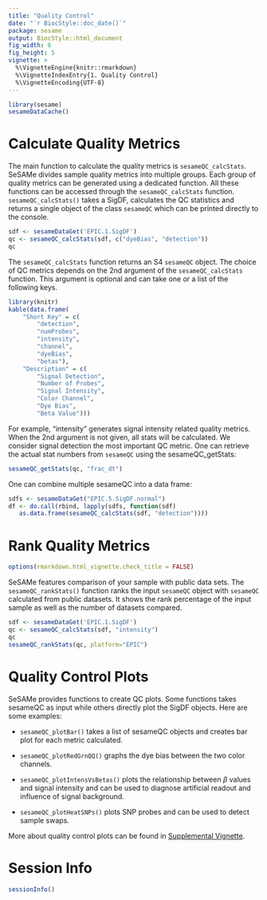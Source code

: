 ```yaml
---
title: "Quality Control"
date: "`r BiocStyle::doc_date()`"
package: sesame
output: BiocStyle::html_document
fig_width: 6
fig_height: 5
vignette: >
  %\VignetteEngine{knitr::rmarkdown}
  %\VignetteIndexEntry{1. Quality Control}
  %\VignetteEncoding{UTF-8}
---
```


```r
library(sesame)
sesameDataCache()
```

# Calculate Quality Metrics

The main function to calculate the quality metrics is `sesameQC_calcStats`.
SeSAMe divides sample quality metrics into multiple groups. Each group of
quality metrics can be generated using a dedicated function. All these
functions can be accessed through the `sesameQC_calcStats`
function. `sesameQC_calcStats()` takes a SigDF, calculates the QC statistics
and returns a single object of the class `sesameQC` which can be printed
directly to the console.

```r
sdf <- sesameDataGet('EPIC.1.SigDF')
qc <- sesameQC_calcStats(sdf, c("dyeBias", "detection"))
qc
```

The `sesameQC_calcStats` function returns an S4 `sesameQC` object. The choice
of QC metrics depends on the 2nd argument of the `sesameQC_calcStats`
function. This argument is optional and can take one or a list of the following
keys.

```r
library(knitr)
kable(data.frame(
    "Short Key" = c(
        "detection",
        "numProbes",
        "intensity",
        "channel",
        "dyeBias",
        "betas"),
    "Description" = c(
        "Signal Detection",
        "Number of Probes",
        "Signal Intensity",
        "Color Channel",
        "Dye Bias",
        "Beta Value")))
```

For example, "intensity" generates signal intensity related quality
metrics. When the 2nd argument is not given, all stats will be calculated. We
consider signal detection the most important QC metric.  One can retrieve the
actual stat numbers from `sesameQC` using the sesameQC_getStats:

```r
sesameQC_getStats(qc, "frac_dt")
```

One can combine multiple sesameQC into a data frame:

```r
sdfs <- sesameDataGet("EPIC.5.SigDF.normal")
df <- do.call(rbind, lapply(sdfs, function(sdf)
   as.data.frame(sesameQC_calcStats(sdf, "detection"))))
```

# Rank Quality Metrics

```r
options(rmarkdown.html_vignette.check_title = FALSE)
```

SeSAMe features comparison of your sample with public data sets. The
`sesameQC_rankStats()` function ranks the input `sesameQC` object with
`sesameQC` calculated from public datasets. It shows the rank percentage of the
input sample as well as the number of datasets compared.

```r
sdf <- sesameDataGet('EPIC.1.SigDF')
qc <- sesameQC_calcStats(sdf, "intensity")
qc
sesameQC_rankStats(qc, platform="EPIC")
```

# Quality Control Plots

SeSAMe provides functions to create QC plots. Some functions takes sesameQC as
input while others directly plot the SigDF objects. Here are some examples:

- `sesameQC_plotBar()` takes a list of sesameQC objects and creates bar
plot for each metric calculated.

- `sesameQC_plotRedGrnQQ()` graphs the dye bias between the two color channels.

- `sesameQC_plotIntensVsBetas()` plots the relationship between $\beta$ values
  and signal intensity and can be used to diagnose artificial readout and
  influence of signal background.

- `sesameQC_plotHeatSNPs()` plots SNP probes and can be used to detect sample
  swaps.

More about quality control plots can be found in [Supplemental
Vignette](https://zhou-lab.github.io/sesame/v1.13/supplemental.html#Quality_control_plots).

# Session Info

```r
sessionInfo()
```
